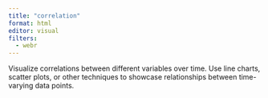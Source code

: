 ```yaml
---
title: "correlation"
format: html
editor: visual
filters:
  - webr
---
```


Visualize correlations between different variables over time. Use line charts, scatter plots, or other techniques to showcase relationships between time-varying data points.
